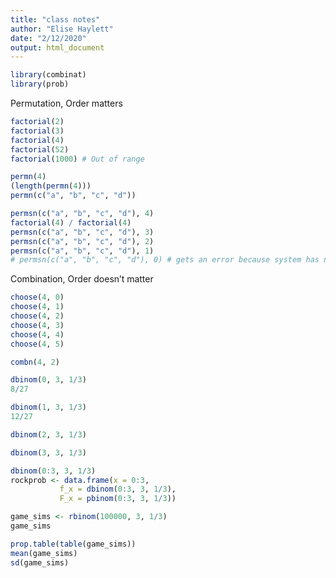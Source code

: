 ```yaml
---
title: "class notes"
author: "Elise Haylett"
date: "2/12/2020"
output: html_document
---
```

```r
library(combinat)
library(prob)
```

Permutation, Order matters
```r
factorial(2)
factorial(3)
factorial(4)
factorial(52)
factorial(1000) # Out of range
```

```r
permn(4)
(length(permn(4)))
permn(c("a", "b", "c", "d"))
```

```r
permsn(c("a", "b", "c", "d"), 4)
factorial(4) / factorial(4)
permsn(c("a", "b", "c", "d"), 3)
permsn(c("a", "b", "c", "d"), 2)
permsn(c("a", "b", "c", "d"), 1)
# permsn(c("a", "b", "c", "d"), 0) # gets an error because system has no way of showing "no objects" results in NULL
```


Combination, Order doesn't matter
```r
choose(4, 0)
choose(4, 1)
choose(4, 2)
choose(4, 3)
choose(4, 4)
choose(4, 5)
```

```r
combn(4, 2)
```

```r
dbinom(0, 3, 1/3)
8/27

dbinom(1, 3, 1/3)
12/27

dbinom(2, 3, 1/3)

dbinom(3, 3, 1/3)

```

```r
dbinom(0:3, 3, 1/3)
rockprob <- data.frame(x = 0:3,
           f_x = dbinom(0:3, 3, 1/3),
           F_x = pbinom(0:3, 3, 1/3))
```

```r
game_sims <- rbinom(100000, 3, 1/3)
game_sims

prop.table(table(game_sims))
mean(game_sims)
sd(game_sims)
```






